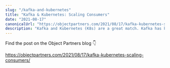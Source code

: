 ```yaml
---
slug: "/kafka-and-kubernetes"
title: "Kafka & Kubernetes: Scaling Consumers"
date: "2021-08-17"
canonicalUrl: "https://objectpartners.com/2021/08/17/kafka-kubernetes-scaling-consumers/"
description: "Kafka and Kubernetes (K8s) are a great match. Kafka has knobs to optimize throughput and Kubernetes scales to multiply that throughput. Lets look at how these two can work together to get the most out of your workload."
---
```


Find the post on the Object Partners blog 👇

<a href="https://objectpartners.com/2021/08/17/kafka-kubernetes-scaling-consumers/" target="_blank">
    https://objectpartners.com/2021/08/17/kafka-kubernetes-scaling-consumers/
</a>